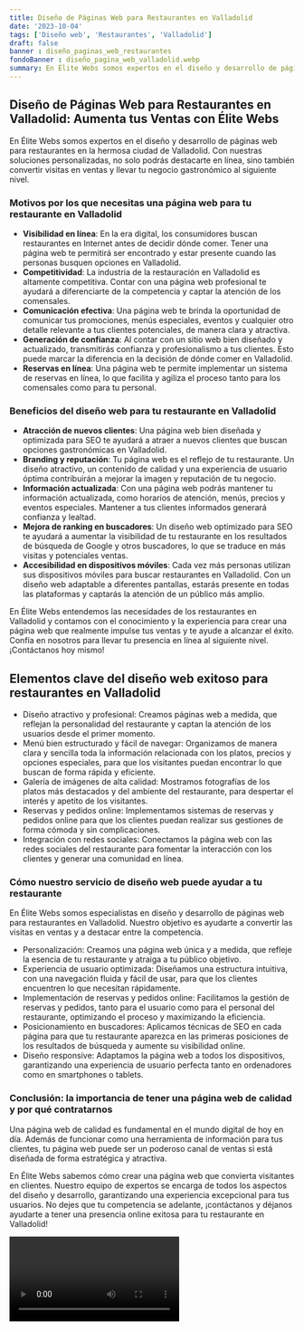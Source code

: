 ```yaml
---
title: Diseño de Páginas Web para Restaurantes en Valladolid
date: '2023-10-04'
tags: ['Diseño web', 'Restaurantes', 'Valladolid']
draft: false
banner : diseño_paginas_web_restaurantes
fondoBanner : diseño_pagina_web_valladolid.webp
summary: En Élite Webs somos expertos en el diseño y desarrollo de páginas web para restaurantes en la hermosa ciudad de Valladolid. Con nuestras soluciones personalizadas, no solo podrás destacarte en línea, sino también convertir visitas en ventas y llevar tu negocio gastronómico al siguiente nivel.
---
```


## Diseño de Páginas Web para Restaurantes en Valladolid: Aumenta tus Ventas con Élite Webs

En Élite Webs somos expertos en el diseño y desarrollo de páginas web para restaurantes en la hermosa ciudad de Valladolid. Con nuestras soluciones personalizadas, no solo podrás destacarte en línea, sino también convertir visitas en ventas y llevar tu negocio gastronómico al siguiente nivel.

### Motivos por los que necesitas una página web para tu restaurante en Valladolid

- **Visibilidad en línea**: En la era digital, los consumidores buscan restaurantes en Internet antes de decidir dónde comer. Tener una página web te permitirá ser encontrado y estar presente cuando las personas busquen opciones en Valladolid.
- **Competitividad**: La industria de la restauración en Valladolid es altamente competitiva. Contar con una página web profesional te ayudará a diferenciarte de la competencia y captar la atención de los comensales.
- **Comunicación efectiva**: Una página web te brinda la oportunidad de comunicar tus promociones, menús especiales, eventos y cualquier otro detalle relevante a tus clientes potenciales, de manera clara y atractiva.
- **Generación de confianza**: Al contar con un sitio web bien diseñado y actualizado, transmitirás confianza y profesionalismo a tus clientes. Esto puede marcar la diferencia en la decisión de dónde comer en Valladolid.
- **Reservas en línea**: Una página web te permite implementar un sistema de reservas en línea, lo que facilita y agiliza el proceso tanto para los comensales como para tu personal.

### Beneficios del diseño web para tu restaurante en Valladolid

- **Atracción de nuevos clientes**: Una página web bien diseñada y optimizada para SEO te ayudará a atraer a nuevos clientes que buscan opciones gastronómicas en Valladolid.
- **Branding y reputación**: Tu página web es el reflejo de tu restaurante. Un diseño atractivo, un contenido de calidad y una experiencia de usuario óptima contribuirán a mejorar la imagen y reputación de tu negocio.
- **Información actualizada**: Con una página web podrás mantener tu información actualizada, como horarios de atención, menús, precios y eventos especiales. Mantener a tus clientes informados generará confianza y lealtad.
- **Mejora de ranking en buscadores**: Un diseño web optimizado para SEO te ayudará a aumentar la visibilidad de tu restaurante en los resultados de búsqueda de Google y otros buscadores, lo que se traduce en más visitas y potenciales ventas.
- **Accesibilidad en dispositivos móviles**: Cada vez más personas utilizan sus dispositivos móviles para buscar restaurantes en Valladolid. Con un diseño web adaptable a diferentes pantallas, estarás presente en todas las plataformas y captarás la atención de un público más amplio.

En Élite Webs entendemos las necesidades de los restaurantes en Valladolid y contamos con el conocimiento y la experiencia para crear una página web que realmente impulse tus ventas y te ayude a alcanzar el éxito. Confía en nosotros para llevar tu presencia en línea al siguiente nivel. ¡Contáctanos hoy mismo!

<GifSeo />

<Cta />

## Elementos clave del diseño web exitoso para restaurantes en Valladolid

- Diseño atractivo y profesional: Creamos páginas web a medida, que reflejan la personalidad del restaurante y captan la atención de los usuarios desde el primer momento.
- Menú bien estructurado y fácil de navegar: Organizamos de manera clara y sencilla toda la información relacionada con los platos, precios y opciones especiales, para que los visitantes puedan encontrar lo que buscan de forma rápida y eficiente.
- Galería de imágenes de alta calidad: Mostramos fotografías de los platos más destacados y del ambiente del restaurante, para despertar el interés y apetito de los visitantes.
- Reservas y pedidos online: Implementamos sistemas de reservas y pedidos online para que los clientes puedan realizar sus gestiones de forma cómoda y sin complicaciones.
- Integración con redes sociales: Conectamos la página web con las redes sociales del restaurante para fomentar la interacción con los clientes y generar una comunidad en línea.

### Cómo nuestro servicio de diseño web puede ayudar a tu restaurante

En Élite Webs somos especialistas en diseño y desarrollo de páginas web para restaurantes en Valladolid. Nuestro objetivo es ayudarte a convertir las visitas en ventas y a destacar entre la competencia.

- Personalización: Creamos una página web única y a medida, que refleje la esencia de tu restaurante y atraiga a tu público objetivo.
- Experiencia de usuario optimizada: Diseñamos una estructura intuitiva, con una navegación fluida y fácil de usar, para que los clientes encuentren lo que necesitan rápidamente.
- Implementación de reservas y pedidos online: Facilitamos la gestión de reservas y pedidos, tanto para el usuario como para el personal del restaurante, optimizando el proceso y maximizando la eficiencia.
- Posicionamiento en buscadores: Aplicamos técnicas de SEO en cada página para que tu restaurante aparezca en las primeras posiciones de los resultados de búsqueda y aumente su visibilidad online.
- Diseño responsive: Adaptamos la página web a todos los dispositivos, garantizando una experiencia de usuario perfecta tanto en ordenadores como en smartphones o tablets.

### Conclusión: la importancia de tener una página web de calidad y por qué contratarnos

Una página web de calidad es fundamental en el mundo digital de hoy en día. Además de funcionar como una herramienta de información para tus clientes, tu página web puede ser un poderoso canal de ventas si está diseñada de forma estratégica y atractiva.

En Élite Webs sabemos cómo crear una página web que convierta visitantes en clientes. Nuestro equipo de expertos se encarga de todos los aspectos del diseño y desarrollo, garantizando una experiencia excepcional para tus usuarios. No dejes que tu competencia se adelante, ¡contáctanos y déjanos ayudarte a tener una presencia online exitosa para tu restaurante en Valladolid!

<Video />

<CtaBot job='Restaurantes' city='Valladolid'/>

<Gmaps query='Valladolid+españa+maps' />